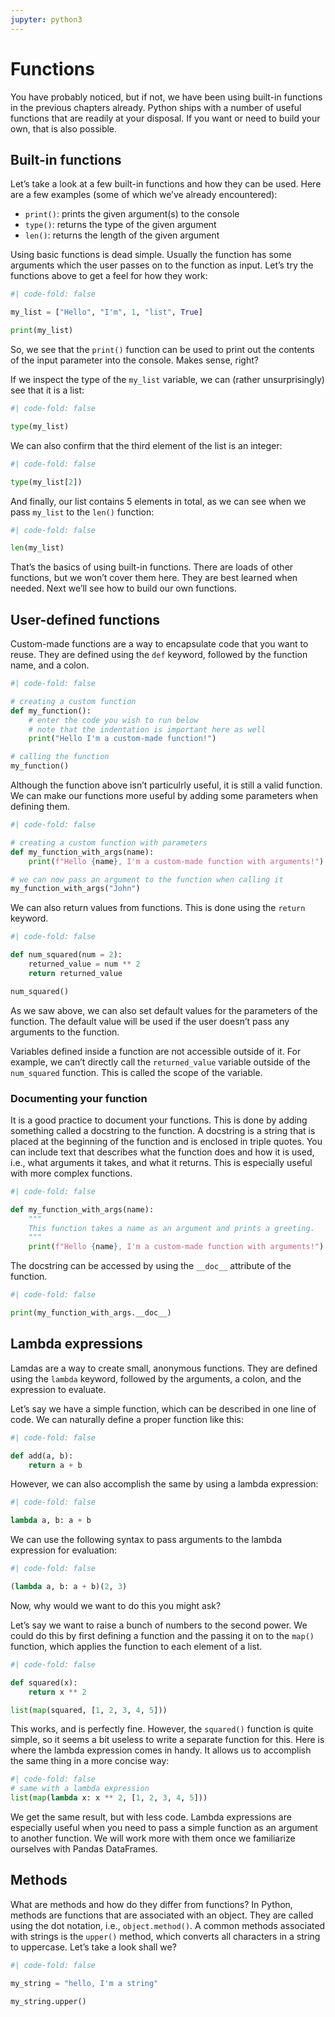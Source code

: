 ```yaml
---
jupyter: python3
---
```


# Functions

You have probably noticed, but if not, we have been using built-in functions in the previous chapters already. Python ships with a number of useful functions that are readily at your disposal. If you want or need to build your own, that is also possible. 

## Built-in functions

Let's take a look at a few built-in functions and how they can be used. Here are a few examples (some of which we've already encountered):

- `print()`: prints the given argument(s) to the console
- `type()`: returns the type of the given argument
- `len()`: returns the length of the given argument

Using basic functions is dead simple. Usually the function has some arguments which the user passes on to the function as input. Let's try the functions above to get a feel for how they work:

```python
#| code-fold: false

my_list = ["Hello", "I'm", 1, "list", True]

print(my_list)
```

So, we see that the `print()` function can be used to print out the contents of the input parameter into the console. Makes sense, right?

If we inspect the type of the `my_list` variable, we can (rather unsurprisingly) see that it is a list:

```python
#| code-fold: false

type(my_list)
```

We can also confirm that the third element of the list is an integer:

```python
#| code-fold: false

type(my_list[2])
```

And finally, our list contains 5 elements in total, as we can see when we pass `my_list` to the `len()` function:

```python
#| code-fold: false

len(my_list)
```

That's the basics of using built-in functions. There are loads of other functions, but we won't cover them here. They are best learned when needed. Next we'll see how to build our own functions.

## User-defined functions

Custom-made functions are a way to encapsulate code that you want to reuse. They are defined using the `def` keyword, followed by the function name, and a colon. 

```python
#| code-fold: false

# creating a custom function
def my_function():
    # enter the code you wish to run below
    # note that the indentation is important here as well
    print("Hello I'm a custom-made function!")

# calling the function
my_function()
```

Although the function above isn't particulrly useful, it is still a valid function. We can make our functions more useful by adding some parameters when defining them.

```python
#| code-fold: false

# creating a custom function with parameters
def my_function_with_args(name):
    print(f"Hello {name}, I'm a custom-made function with arguments!")

# we can now pass an argument to the function when calling it
my_function_with_args("John")
```

We can also return values from functions. This is done using the `return` keyword.

```python
#| code-fold: false

def num_squared(num = 2):
    returned_value = num ** 2
    return returned_value

num_squared()
```	

As we saw above, we can also set default values for the parameters of the function. The default value will be used if the user doesn't pass any arguments to the function.

:::{.callout-note}
Variables defined inside a function are not accessible outside of it. For example, we can't directly call the `returned_value` variable outside of the `num_squared` function.
This is called the scope of the variable.
:::

### Documenting your function

It is a good practice to document your functions. This is done by adding something called a docstring to the function. A docstring is a string that is placed at the beginning of the function and is enclosed in triple quotes. You can include text that describes what the function does and how it is used, i.e., what arguments it takes, and what it returns. This is especially useful with more complex functions.

```python
#| code-fold: false

def my_function_with_args(name):
    """
    This function takes a name as an argument and prints a greeting.
    """
    print(f"Hello {name}, I'm a custom-made function with arguments!")

```	

The docstring can be accessed by using the `__doc__` attribute of the function.

```python
#| code-fold: false

print(my_function_with_args.__doc__)
```

## Lambda expressions

Lamdas are a way to create small, anonymous functions. They are defined using the `lambda` keyword, followed by the arguments, a colon, and the expression to evaluate.

Let's say we have a simple function, which can be described in one line of code. We can naturally define a proper function like this:

```python
#| code-fold: false

def add(a, b):
    return a + b
```

However, we can also accomplish the same by using a lambda expression:

```python
#| code-fold: false

lambda a, b: a + b
```

We can use the following syntax to pass arguments to the lambda expression for evaluation:

```python
#| code-fold: false

(lambda a, b: a + b)(2, 3)
```

Now, why would we want to do this you might ask?

Let's say we want to raise a bunch of numbers to the second power. We could do this by first defining a function and the passing it on to the `map()` function, which applies the function to each element of a list.

```python
#| code-fold: false

def squared(x):
    return x ** 2

list(map(squared, [1, 2, 3, 4, 5]))
```

This works, and is perfectly fine. However, the `squared()` function is quite simple, so it seems a bit useless to write a separate function for this. Here is where the lambda expression comes in handy. It allows us to accomplish the same thing in a more concise way:

```python
#| code-fold: false
# same with a lambda expression
list(map(lambda x: x ** 2, [1, 2, 3, 4, 5]))
```	

We get the same result, but with less code. Lambda expressions are especially useful when you need to pass a simple function as an argument to another function. We will work more with them once we familiarize ourselves with Pandas DataFrames.

## Methods

What are methods and how do they differ from functions? In Python, methods are functions that are associated with an object. They are called using the dot notation, i.e., `object.method()`. A common methods associated with strings is the `upper()` method, which converts all characters in a string to uppercase. Let's take a look shall we?

```python
#| code-fold: false

my_string = "hello, I'm a string"

my_string.upper()
```